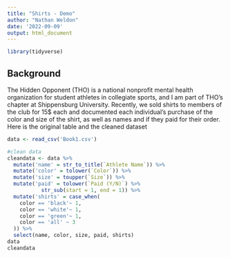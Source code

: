 ```yaml
---
title: "Shirts - Demo"
author: "Nathan Weldon"
date: '2022-09-09'
output: html_document
---
```


```r
library(tidyverse)
```

## Background

The Hidden Opponent (THO) is a national nonprofit mental health organization for student athletes in collegiate sports, and I am part of THO's chapter at Shippensburg University. Recently, we sold shirts to members of the club for 15$ each and documented each individual's purchase of the color and size of the shirt, as well as names and if they paid for their order. Here is the original table and the cleaned dataset

```r
data <- read_csv('Book1.csv')

#clean data
cleandata <- data %>% 
  mutate('name' = str_to_title(`Athlete Name`)) %>%
  mutate('color' = tolower(`Color`)) %>%
  mutate('size' = toupper(`Size`)) %>% 
  mutate('paid' = tolower(`Paid (Y/N)`) %>% 
           str_sub(start = 1, end = 1)) %>% 
  mutate('shirts' = case_when(
    color == 'black'~ 1,
    color == 'white'~ 1,
    color == 'green'~ 1,
    color == 'all' ~ 3
  )) %>% 
  select(name, color, size, paid, shirts)
data
cleandata

```




